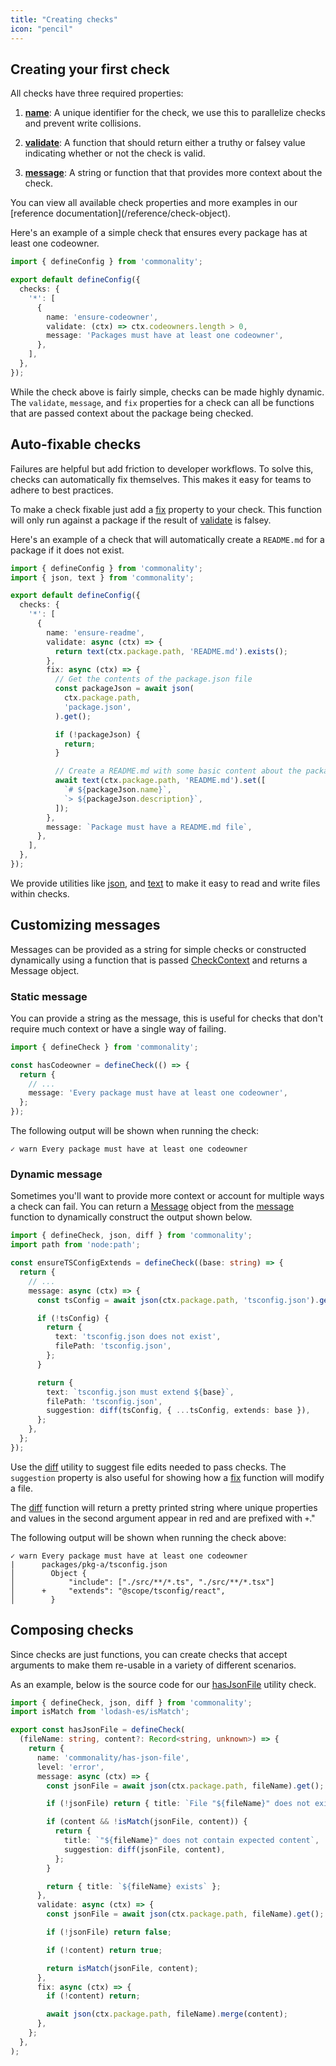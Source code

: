 ```yaml
---
title: "Creating checks"
icon: "pencil"
---
```


## Creating your first check

All checks have three required properties:

1. [**name**](/reference/check-object#name): A unique identifier for the check, we use this to parallelize checks and prevent write collisions.

2. [**validate**](/reference/check-object#validate): A function that should return either a truthy or falsey value indicating whether or not the check is valid.

3. [**message**](/reference/check-object#message): A string or function that that provides more context about the check.

<Note>
  You can view all available check properties and more examples in our
  [reference documentation](/reference/check-object).
</Note>

Here's an example of a simple check that ensures every package has at least one codeowner.

```ts commonality.config.ts
import { defineConfig } from 'commonality';

export default defineConfig({
  checks: {
    '*': [
      {
        name: 'ensure-codeowner',
        validate: (ctx) => ctx.codeowners.length > 0,
        message: 'Packages must have at least one codeowner',
      },
    ],
  },
});
```

While the check above is fairly simple, checks can be made highly dynamic.
The `validate`, `message`, and `fix` properties for a check can all be functions that are passed context about the package being checked.

## Auto-fixable checks

Failures are helpful but add friction to developer workflows. To solve this, checks can automatically fix themselves.
This makes it easy for teams to adhere to best practices.

To make a check fixable just add a [fix](/reference/check-object#fix) property to your check. This function will only run against a package if the result of [validate](/reference/check-object#validate) is falsey.

Here's an example of a check that will automatically create a `README.md` for a package if it does not exist.

```ts commonality.config.ts
import { defineConfig } from 'commonality';
import { json, text } from 'commonality';

export default defineConfig({
  checks: {
    '*': [
      {
        name: 'ensure-readme',
        validate: async (ctx) => {
          return text(ctx.package.path, 'README.md').exists();
        },
        fix: async (ctx) => {
          // Get the contents of the package.json file
          const packageJson = await json(
            ctx.package.path,
            'package.json',
          ).get();

          if (!packageJson) {
            return;
          }

          // Create a README.md with some basic content about the package
          await text(ctx.package.path, 'README.md').set([
            `# ${packageJson.name}`,
            `> ${packageJson.description}`,
          ]);
        },
        message: `Package must have a README.md file`,
      },
    ],
  },
});
```

We provide utilities like [json](/reference/check-object#json), and [text](/reference/check-object#text) to make it easy to read and write files within checks.

## Customizing messages

Messages can be provided as a string for simple checks or constructed dynamically using a function that is passed [CheckContext](/reference/check-object#checkcontext) and returns a Message object.

### Static message

You can provide a string as the message, this is useful for checks that don't require much context or have a single way of failing.

```ts
import { defineCheck } from 'commonality';

const hasCodeowner = defineCheck(() => {
  return {
    // ...
    message: 'Every package must have at least one codeowner',
  };
});
```

The following output will be shown when running the check:

```
✓ warn Every package must have at least one codeowner
```

### Dynamic message

Sometimes you'll want to provide more context or account for multiple ways a check can fail.
You can return a [Message](/reference/check-object#message-1) object from the [message](/reference/check-object#message) function to dynamically construct the output shown below.

```ts
import { defineCheck, json, diff } from 'commonality';
import path from 'node:path';

const ensureTSConfigExtends = defineCheck((base: string) => {
  return {
    // ...
    message: async (ctx) => {
      const tsConfig = await json(ctx.package.path, 'tsconfig.json').get();

      if (!tsConfig) {
        return {
          text: 'tsconfig.json does not exist',
          filePath: 'tsconfig.json',
        };
      }

      return {
        text: `tsconfig.json must extend ${base}`,
        filePath: 'tsconfig.json',
        suggestion: diff(tsConfig, { ...tsConfig, extends: base }),
      };
    },
  };
});
```

Use the [diff](/reference/check-object#diff) utility to suggest file edits needed to pass checks. The `suggestion` property is also useful for showing how a [fix](/reference/check-object#fix) function will modify a file.

The [diff](/reference/check-object#diff) function will return a pretty printed string where unique properties and values in the second argument appear in red and are prefixed with `+`."

The following output will be shown when running the check above:

```
✓ warn Every package must have at least one codeowner
|      packages/pkg-a/tsconfig.json
│        Object {
│            "include": ["./src/**/*.ts", "./src/**/*.tsx"]
│      +     "extends": "@scope/tsconfig/react",
│        }
```

## Composing checks

Since checks are just functions, you can create checks that accept arguments to make them re-usable in a variety of different scenarios.

As an example, below is the source code for our [hasJsonFile](/examples/recommended-checks#has-json-file) utility check.

```ts commonality.config.ts
import { defineCheck, json, diff } from 'commonality';
import isMatch from 'lodash-es/isMatch';

export const hasJsonFile = defineCheck(
  (fileName: string, content?: Record<string, unknown>) => {
    return {
      name: 'commonality/has-json-file',
      level: 'error',
      message: async (ctx) => {
        const jsonFile = await json(ctx.package.path, fileName).get();

        if (!jsonFile) return { title: `File "${fileName}" does not exist` };

        if (content && !isMatch(jsonFile, content)) {
          return {
            title: `"${fileName}" does not contain expected content`,
            suggestion: diff(jsonFile, content),
          };
        }

        return { title: `${fileName} exists` };
      },
      validate: async (ctx) => {
        const jsonFile = await json(ctx.package.path, fileName).get();

        if (!jsonFile) return false;

        if (!content) return true;

        return isMatch(jsonFile, content);
      },
      fix: async (ctx) => {
        if (!content) return;

        await json(ctx.package.path, fileName).merge(content);
      },
    };
  },
);

```



